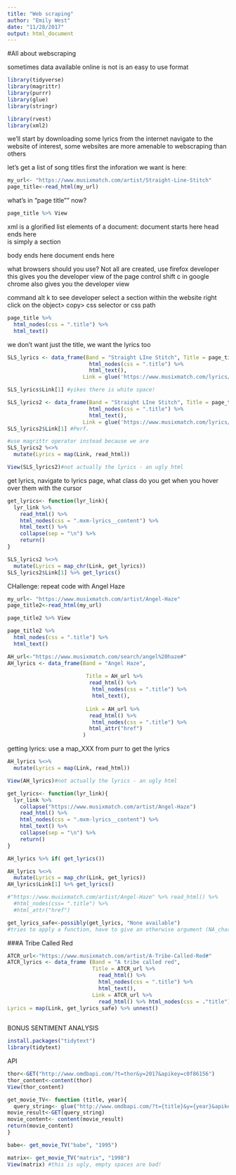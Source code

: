 ```yaml
---
title: "Web scraping"
author: "Emily West"
date: "11/28/2017"
output: html_document
---
```


#All about webscraping

sometimes data available online is not is an easy to use format


```r
library(tidyverse)
library(magrittr)
library(purrr)
library(glue)
library(stringr)
```

```r
library(rvest)
library(xml2)
```
we'll start by downloading some lyrics from the internet
navigate to the website of interest, some websites are more amenable to webscraping than others

let's get a list of song titles first
the inforation we want is here:
```r
my_url<- "https://www.musixmatch.com/artist/Straight-Line-Stitch"
page_title<-read_html(my_url)
```

what's in "page title"" now?
```r
page_title %>% View

```

xml is a glorified list
elements of a document:
<doc> document starts here
  <head>
  </head> head ends here
  <body>
    <div> is simply a section 
  </body> body ends here
</doc> document ends here

what browsers should you use? Not all are created, use firefox developer
this gives you the developer view of the page
control shift c in google chrome also gives you the developer view

command alt k to see developer
select a section within the website
right click on the object> copy> css selector or css path

```r
page_title %>% 
  html_nodes(css = ".title") %>% 
  html_text()
```

we don't want just the title, we want the lyrics too

```r
SLS_lyrics <- data_frame(Band = "Straight LIne Stitch", Title = page_title %>%
                          html_nodes(css = ".title") %>% 
                          html_text(),
                        Link = glue('https://www.musixmatch.com/lyrics/{Band}/{Title}'))

SLS_lyrics$Link[1] #yikes there is white space!

SLS_lyrics2 <- data_frame(Band = "Straight LIne Stitch", Title = page_title %>%
                          html_nodes(css = ".title") %>% 
                          html_text(),
                        Link = glue('https://www.musixmatch.com/lyrics/{Band}/{Title}') %>% str_replace_all(" ","-"))
SLS_lyrics2$Link[1] #Perf.

```

```r
#use magrittr operator instead because we are 
SLS_lyrics2 %<>% 
  mutate(Lyrics = map(Link, read_html))

View(SLS_lyrics2)#not actually the lyrics - an ugly html
```

get lyrics, navigate to lyrics page, what class do you get when you hover over them with the cursor
```r
get_lyrics<- function(lyr_link){
  lyr_link %>% 
    read_html() %>% 
    html_nodes(css = ".mxm-lyrics__content") %>% 
    html_text() %>% 
    collapse(sep = "\n") %>% 
    return()
}

```

```r
SLS_lyrics2 %<>% 
  mutate(Lyrics = map_chr(Link, get_lyrics))
SLS_lyrics2$Link[1] %>% get_lyrics()
```

CHallenge: repeat code with Angel Haze
```r
my_url<- "https://www.musixmatch.com/artist/Angel-Haze"
page_title2<-read_html(my_url)
```

```r
page_title2 %>% View

```

```r
page_title2 %>% 
  html_nodes(css = ".title") %>% 
  html_text()
```

```r
AH_url<-"https://www.musixmatch.com/search/angel%20haze#"
AH_lyrics <- data_frame(Band = "Angel Haze",
                        
                         Title = AH_url %>%
                          read_html() %>%
                           html_nodes(css = ".title") %>%
                           html_text(),
                        
                         Link = AH_url %>%
                          read_html() %>%
                           html_nodes(css = ".title") %>%
                          html_attr("href")
                        )

```

getting lyrics: use a map_XXX from purr to get the lyrics
```r
AH_lyrics %<>% 
  mutate(Lyrics = map(Link, read_html))

View(AH_lyrics)#not actually the lyrics - an ugly html
```

```r
get_lyrics<- function(lyr_link){
  lyr_link %>% 
    collapse("https://www.musixmatch.com/artist/Angel-Haze")
    read_html() %>% 
    html_nodes(css = ".mxm-lyrics__content") %>% 
    html_text() %>% 
    collapse(sep = "\n") %>% 
    return()
}

AH_lyrics %>% if( get_lyrics())

```

```r
AH_lyrics %<>% 
  mutate(Lyrics = map_chr(Link, get_lyrics))
AH_lyrics$Link[1] %>% get_lyrics()
```

```r
#"https://www.musixmatch.com/artist/Angel-Haze" %>% read_html() %>% 
  #html_nodes(css= ".title") %>% 
  #html_attr("href")
```

```r
get_lyrics_safe<-possibly(get_lyrics, "None available") 
#tries to apply a function, have to give an otherwise argument (NA_character-), possibly is like an if then statement but when it fails you get "none available"
```

###A Tribe Called Red
```r
ATCR_url<-"https://www.musixmatch.com/artist/A-Tribe-Called-Red#"
ATCR_lyrics <- data_frame (Band = "A tribe called red",
                           Title = ATCR_url %>% 
                             read_html() %>% 
                             html_nodes(css = ".title") %>% 
                             html_text(), 
                           Link = ATCR_url %>% 
                             read_html() %>% html_nodes(css = ."title") %>% html_attr("href"),
Lyrics = map(Link, get_lyrics_safe) %>% unnest()
  
```

BONUS SENTIMENT ANALYSIS
```r
install.packages("tidytext")
library(tidytext)

```

API
```r
thor<-GET("http://www.omdbapi.com/?t=thor&y=2017&apikey=c0f86156")
thor_content<-content(thor)
View(thor_content)
```

```r
get_movie_TV<- function (title, year){
  query_string<- glue("http://www.omdbapi.com/?t={title}&y={year}&apikey=c0f86156")
movie_result<-GET(query_string)
movie_content<- content(movie_result)
return(movie_content)
}
```

```r
babe<- get_movie_TV("babe", "1995")

matrix<- get_movie_TV("matrix", "1998")
View(matrix) #this is ugly, empty spaces are bad!
```

